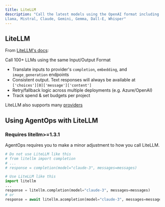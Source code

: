 ```yaml
---
title: LiteLLM
description: "Call the latest models using the OpenAI format including:  
Llama, Mistral, Claude, Gemini, Gemma, Dall-E, Whisper"
---
```


## LiteLLM

From [LiteLLM's docs](https://docs.litellm.ai/docs/):

Call 100+ LLMs using the same Input/Output Format

- Translate inputs to provider's `completion`, `embedding`, and `image_generation` endpoints
- Consistent output. Text responses will always be available at `['choices'][0]['message']['content']`
- Retry/fallback logic across multiple deployments (e.g. Azure/OpenAI)
- Track spend & set budgets per project

LiteLLM also supports many [providers](https://docs.litellm.ai/docs/providers)

## Using AgentOps with LiteLLM

### Requires litellm>=1.3.1

AgentOps requires you to make a minor adjustment to how you call LiteLLM.

```python python
# Do not use LiteLLM like this
# from litellm import completion
# ...
# response = completion(model="claude-3", messages=messages)

# Use LiteLLM like this
import litellm
...
response = litellm.completion(model="claude-3", messages=messages)
# or
response = await litellm.acompletion(model="claude-3", messages=messages)

```

<script type="module" src="/scripts/github_stars.js"></script>
<script type="module" src="/scripts/link_to_api_button.js"></script>
<script type="module" src="/scripts/scroll-img-fadein-animation.js"></script>
<script type="module" src="/scripts/button_heartbeat_animation.js"></script>
<script type="css" src="/styles/styles.css"></script>
<script type="module" src="/scripts/adjust_api_dynamically.js"></script>
